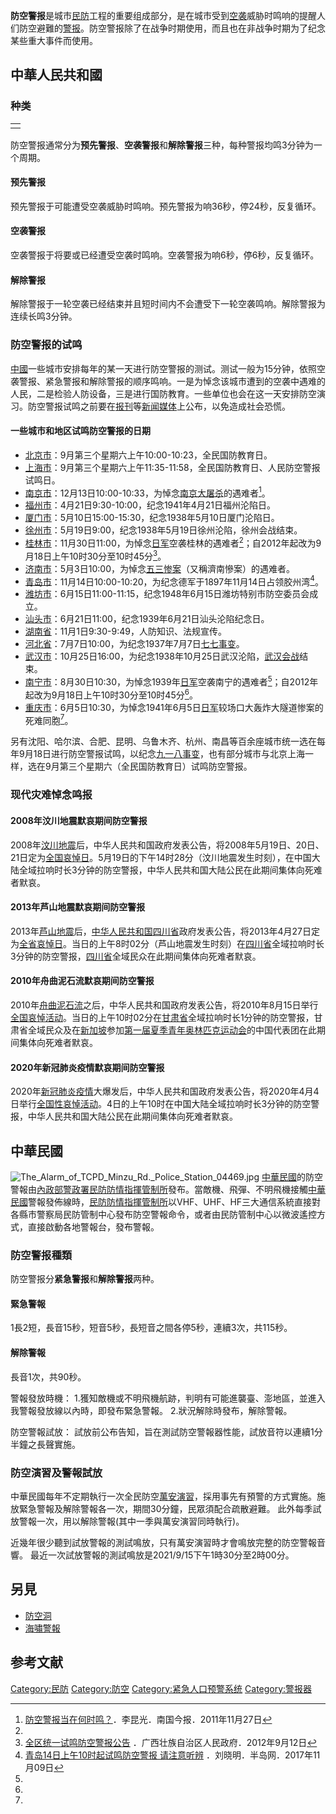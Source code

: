 {{refimprove|time=2019-07-20T17:13:54+00:00}}
{{wwv}}
'''防空警报'''是城市[[民防|民防]]工程的重要组成部分，是在城市受到[[空袭|空袭]]威胁时鸣响的提醒人们防空避難的[[警报|警报]]。防空警报除了在战争时期使用，而且也在非战争时期为了纪念某些重大事件而使用。

== 中華人民共和國==

===种类===
{| align="right" style="text-align:center"
|-
|{{listen|filename=Air_raid_alarm_in_China.ogg|title=中国全程防空警报|format=[[ogg|ogg]]|right}}
|}
防空警报通常分为'''预先警报'''、'''空袭警报'''和'''解除警报'''三种，每种警报均鸣3分钟为一个周期。

====预先警报====
预先警报于可能遭受空袭威胁时鸣响。预先警报为响36秒，停24秒，反复循环。

====空袭警报====
空袭警报于将要或已经遭受空袭时鸣响。空袭警报为响6秒，停6秒，反复循环。

====解除警报====
解除警报于一轮空袭已经结束并且短时间内不会遭受下一轮空袭鸣响。解除警报为连续长鸣3分钟。

===防空警报的试鸣===

[[中國|中國]]一些城市安排每年的某一天进行防空警报的测试。测试一般为15分钟，依照空袭警报、紧急警报和解除警报的顺序鸣响。一是为悼念该城市遭到的空袭中遇难的人民，二是检验人防设备，三是进行国防教育。一些单位也会在这一天安排防空演习。防空警报试鸣之前要在[[报刊|报刊]]等[[新闻媒体|新闻媒体]]上公布，以免造成社会恐慌。

====一些城市和地区试鸣防空警报的日期====

*[[北京市|北京市]]：9月第三个星期六上午10:00-10:23，全民国防教育日。
*[[上海市|上海市]]：9月第三个星期六上午11:35-11:58，全民国防教育日、人民防空警报试鸣日。
*[[南京市|南京市]]：12月13日10:00-10:33，为悼念[[南京大屠杀|南京大屠杀]]的遇难者<ref name="部分城市试鸣日期">[http://epaper.gxnews.com.cn/ngjb/html/2011-11/27/content_1929005.htm 防空警报当在何时鸣？]{{Dead link|date=2018年6月 |bot=InternetArchiveBot |fix-attempted=no }}．李昆光．南国今报．2011年11月27日{{zh-cn}}</ref>。
*[[福州市|福州市]]：4月21日9:30-10:00，纪念1941年4月21日福州沦陷日。
*[[厦门市|厦门市]]：5月10日15:00-15:30，纪念1938年5月10日厦门沦陷日。
*[[徐州市|徐州市]]：5月19日9:00，纪念1938年5月19日徐州沦陷，徐州会战结束。
*[[桂林市|桂林市]]：11月30日11:00，为悼念[[日军|日军]]空袭桂林的遇难者<ref name="部分城市试鸣日期" />；自2012年起改为9月18日上午10时30分至10时45分<ref name="广西统一试鸣防空警报">[http://www.gxzf.gov.cn/zwgk/tzgsgg/201209/t20120915_415518.htm 全区统一试鸣防空警报公告] {{Wayback|url=http://www.gxzf.gov.cn/zwgk/tzgsgg/201209/t20120915_415518.htm |date=20131207130037 }}．广西壮族自治区人民政府．2012年9月12日{{zh-cn}}</ref>。
*[[济南市|济南市]]：5月3日10:00，为悼念[[五三惨案|五三惨案]]（又稱濟南慘案）的遇难者。
*[[青岛市|青岛市]]：11月14日10:00-10:20，为纪念德军于1897年11月14日占领胶州湾<ref>[http://news.bandao.cn/news_html/201711/20171109/news_20171109_2779491.shtml 青岛14日上午10时起试鸣防空警报 请注意听辨] {{Wayback|url=http://news.bandao.cn/news_html/201711/20171109/news_20171109_2779491.shtml |date=20180429155808 }}．刘晓明．半岛网．2017年11月09日{{zh-cn}}</ref>。
*[[潍坊市|潍坊市]]：6月15日11:00-11:15，纪念1948年6月15日潍坊特别市防空委员会成立。
*[[汕头市|汕头市]]：6月21日11:00，纪念1939年6月21日汕头沦陷纪念日。
*[[湖南省|湖南省]]：11月1日9:30-9:49，人防知识、法规宣传。
*[[河北省|河北省]]：7月7日10:00，为纪念1937年7月7日[[七七事变|七七事变]]。
*[[武汉市|武汉市]]：10月25日16:00，为纪念1938年10月25日武汉沦陷，[[武汉会战|武汉会战]]结束。
*[[南宁市|南宁市]]：8月30日10:30，为悼念1939年[[日军|日军]]空袭南宁的遇难者<ref name="部分城市试鸣日期"/>；自2012年起改为9月18日上午10时30分至10时45分<ref  name="广西统一试鸣防空警报"/>。
*[[重庆市|重庆市]]：6月5日10:30，为悼念1941年6月5日[[日军|日军]]较场口大轰炸大隧道惨案的死难同胞<ref name="部分城市试鸣日期" />。
另有沈阳、哈尔滨、合肥、昆明、乌鲁木齐、杭州、南昌等百余座城市统一选在每年9月18日进行防空警报试鸣，以纪念[[九一八事变|九一八事变]]，也有部分城市与北京上海一样，选在9月第三个星期六（全民国防教育日）试鸣防空警报。

=== 现代灾难悼念鸣报 ===

====2008年汶川地震默哀期间防空警报====
2008年[[汶川地震|汶川地震]]后，中华人民共和国政府发表公告，将2008年5月19日、20日、21日定为[[全国哀悼日|全国哀悼日]]。5月19日的下午14时28分（汶川地震发生时刻），在中国大陆全域拉响时长3分钟的防空警报，中华人民共和国大陆公民在此期间集体向死难者默哀。

====2013年芦山地震默哀期间防空警报====
2013年[[芦山地震|芦山地震]]后，[[中华人民共和国|中华人民共和国]][[四川省|四川省]]政府发表公告，将2013年4月27日定为[[全省哀悼日|全省哀悼日]]。当日的上午8时02分（芦山地震发生时刻）在[[四川省|四川省]]全域拉响时长3分钟的防空警报，[[四川省|四川省]]全域民众在此期间集体向死难者默哀。
====2010年舟曲泥石流默哀期间防空警报====
2010年[[舟曲泥石流|舟曲泥石流]]之后，中华人民共和国政府发表公告，将2010年8月15日举行[[全国哀悼日|全国哀悼活动]]。当日的上午10时02分在[[甘肃省|甘肃省]]全域拉响时长1分钟的防空警报，甘肃省全域民众及在[[新加坡|新加坡]]参加[[第一届夏季青年奥林匹克运动会|第一届夏季青年奥林匹克运动会]]的中国代表团在此期间集体向死难者默哀。
====2020年新冠肺炎疫情默哀期间防空警报====
2020年[[2019冠状病毒病疫情|新冠肺炎疫情]]大爆发后，中华人民共和国政府发表公告，将2020年4月4日举行[[2020年清明中华人民共和国全国性哀悼活动|全国性哀悼活动]]。4日的上午10时在中国大陆全域拉响时长3分钟的防空警报，中华人民共和国大陆公民在此期间集体向死难者默哀。

== 中華民國 ==
[[File:The_Alarm_of_TCPD_Minzu_Rd._Police_Station_04469.jpg|thumb]]
[[中華民國|中華民國]]的防空警報由[[內政部警政署|內政部警政署]][[民防防情指揮管制所|民防防情指揮管制所]]發布。當敵機、飛彈、不明飛機接觸[[中華民國|中華民國]]警報發佈線時，[[民防防情指揮管制所|民防防情指揮管制所]]以VHF、UHF、HF三大通信系統直接對各縣市警察局民防管制中心發布防空警報命令，或者由民防管制中心以微波遙控方式，直接啟動各地警報台，發布警報。

=== 防空警报種類 ===
防空警报分'''紧急警报'''和'''解除警报'''两种。

====緊急警報====
1長2短，長音15秒，短音5秒，長短音之間各停5秒，連續3次，共115秒。

====解除警報====
長音1次，共90秒。

警報發放時機：
1.獲知敵機或不明飛機航跡，判明有可能進襲臺、澎地區，並進入我警報發放線以內時，即發布緊急警報。
2.狀況解除時發布，解除警報。

防空警報試放：
試放前公布告知，旨在測試防空警報器性能，試放音符以連續1分半鐘之長聲實施。

=== 防空演習及警報試放 ===
中華民國每年不定期執行一次全民防空[[萬安演習|萬安演習]]，採用事先有預警的方式實施。施放緊急警報及解除警報各一次，期間30分鐘，民眾須配合疏散避難。 此外每季試放警報一次，用以解除警報(其中一季與萬安演習同時執行)。

近幾年很少聽到試放警報的測試鳴放，只有萬安演習時才會鳴放完整的防空警報音響。
最近一次試放警報的測試鳴放是2021/9/15下午1時30分至2時00分。

==另見==
*[[防空洞|防空洞]]
*[[海嘯預警系統|海嘯警報]]

== 参考文献 ==
{{Reflist}}

{{Authority control}}

[[Category:民防|Category:民防]]
[[Category:防空|Category:防空]]
[[Category:紧急人口预警系统|Category:紧急人口预警系统]]
[[Category:警报器|Category:警报器]]